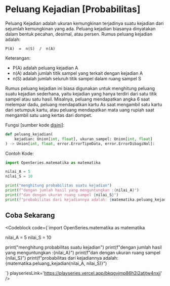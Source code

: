 
# Peluang Kejadian [Probabilitas]

Peluang Kejadian adalah ukuran kemungkinan terjadinya suatu kejadian dari sejumlah kemungkinan yang ada. Peluang kejadian biasanya dinyatakan dalam bentuk pecahan, desimal, atau persen. Rumus peluang kejadian adalah:

```
P(A)  =  n(S)  /  n(A)
```

Keterangan:

- P(A) adalah peluang kejadian A
- n(A) adalah jumlah titik sampel yang terkait dengan kejadian A
- n(S) adalah jumlah seluruh titik sampel dalam ruang sampel S

Rumus peluang kejadian ini biasa digunakan untuk menghitung peluang suatu kejadian sederhana, yaitu kejadian yang hanya terdiri dari satu titik sampel atau satu hasil. Misalnya, peluang mendapatkan angka 6 saat melempar dadu, peluang mendapatkan kartu As saat mengambil satu kartu dari setumpuk kartu, atau peluang mendapatkan mata uang rupiah saat mengambil satu uang kertas dari dompet.

Fungsi [sumber kode [disini](https://github.com/bellshade/OpenSeries/blob/main/OpenSeries/matematika.py#L357)]:

```python
def peluang_kejadian(
    kejadian: Union[int, float], ukuran_sampel: Union[int, float]
) -> Union[int, float, error.ErrorTipeData, error.ErrorDibagiNol]:
```

Contoh Kode:

```python
import OpenSeries.matematika as matematika

nilai_A = 5
nilai_S = 10

print("menghitung probabilitas suatu kejadian")
print(f"dengan jumlah hasil yang menguntungkan :{nilai_A}")
print(f"dan dengan ukuran ruang sampel {nilai_S}")
print(f"probabilitas dari kejadiannya adalah: {matematika.peluang_kejadian(nilai_A, nilai_S)}")
```

## Coba Sekarang

<Codeblock code={`import OpenSeries.matematika as matematika

nilai_A = 5
nilai_S = 10

print("menghitung probabilitas suatu kejadian")
print(f"dengan jumlah hasil yang menguntungkan :{nilai_A}")
print(f"dan dengan ukuran ruang sampel {nilai_S}")
print(f"probabilitas dari kejadiannya adalah: {matematika.peluang_kejadian(nilai_A, nilai_S)}")

`} playseriesLink='https://playseries.vercel.app/bkqgvjmp86h2i2atjtw4nxjj' />
